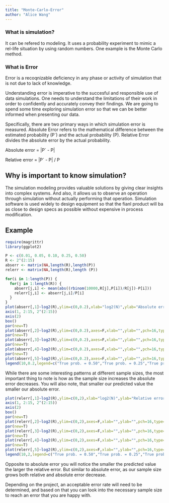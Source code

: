 ```yaml
---
title: "Monte-Carlo-Error"
author: "Alice Wang"
---
```


### What is simulation?
It can be refered to modeling. It uses a probability experiment to mimic a rel-life situation by using random numbers. One example is the Monte Carlo method.

### What is Error

Error is a recoqnizable deficiency in any phase or activity of simulation that is not due to lack of knowledge.

Understanding error is imperative to the succesful and responsible use of data simulations. One needs to understand the limitations of their work in order to confidently and accurately convey their findings. We are going to spend some time exploring simulation error so that we can be better informed when presenting our data.


Specifically, there are two primary ways in which simulation error is measured. Absolute Error refers to the mathematical difference between the estimated probability (P`) and the actual probability (P). Relative Error divides the absolute error by the actual probability.

Absolute error = |P` - P|

Relative error = |P` - P| / P


## Why is important to know simulation?
The simulation modeling provides valuable solutions by giving clear insights into complex systems. And also, it allows us to observe an operation through simulation without actually performing that operation. Simulation software is used widely to design equipment so that the fianl product will ba as close to design specs as possible without expensive in process modification.

## Example

```r
require(magrittr)
library(ggplot2)
```

```r
P <- c(0.01, 0.05, 0.10, 0.25, 0.50)
R <- 2^(2:15)
abserr <- matrix(NA,length(R),length(P))
relerr <- matrix(NA,length(R),length (P))

for(i in 1:length(P)) {
  for(j in 1:length(R)) {
    abserr[j,i] <- mean(abs((rbinom(10000,R[j],P[i])/R[j])-P[i]))
    relerr[j,i] <- abserr[j,i]/P[i]
  }
}
plot(abserr[,1]~log2(R),ylim=c(0,0.2),xlab="log2(N)",ylab="Absolute error",pch=16,type="b",axes=F)
axis(1, 2:15, 2^(2:15))
axis(2)
box()
par(new=T)
plot(abserr[,2]~log2(R),ylim=c(0,0.2),axes=F,xlab="",ylab="",pch=16,type="b",col="red3")
par(new=T)
plot(abserr[,3]~log2(R),ylim=c(0,0.2),axes=F,xlab="",ylab="",pch=16,type="b",col="darkgreen")
par(new=T)
plot(abserr[,4]~log2(R),ylim=c(0,0.2),axes=F,xlab="",ylab="",pch=16,type="b",col="blue3")
par(new=T)
plot(abserr[,5]~log2(R),ylim=c(0,0.2),axes=F,xlab="",ylab="",pch=16,type="b",col="orange")
legend(10,0.2,legend=c("True prob. = 0.50","True prob. = 0.25","True prob. = 0.10","True prob. = 0.05","True prob. = 0.01"),pch=16,col=c("orange","blue3","darkgreen","red3","black"),lty=1)

```
While there are some interesting patterns at different sample sizes, the most important thing to note is how as the sample size increases the absolute error decreases. You will also note, that smaller our predicted value the smaller our absolute error.




```r
plot(relerr[,1]~log2(R),ylim=c(0,2),xlab="log2(N)",ylab="Relative error",pch=16,type="b",axes=F)
axis(1, 2:15, 2^(2:15))
axis(2)
box()
par(new=T)
plot(relerr[,2]~log2(R),ylim=c(0,2),axes=F,xlab="",ylab="",pch=16,type="b",col="red3")
par(new=T)
plot(relerr[,3]~log2(R),ylim=c(0,2),axes=F,xlab="",ylab="",pch=16,type="b",col="darkgreen")
par(new=T)
plot(relerr[,4]~log2(R),ylim=c(0,2),axes=F,xlab="",ylab="",pch=16,type="b",col="blue3")
par(new=T)
plot(relerr[,5]~log2(R),ylim=c(0,2),axes=F,xlab="",ylab="",pch=16,type="b",col="orange")
legend(10,2,legend=c("True prob. = 0.50","True prob. = 0.25","True prob. = 0.10","True prob. = 0.05","True prob. = 0.01"),pch=16,col=c("orange","blue3","darkgreen","red3","black"),lty=1)
```

Opposite to absolute error you will notice the smaller the predicted value the larger the relative error. But similar to absolute error, as our sample size grows both relative and absolute error decrease.

Depending on the project, an acceptable error rate will need to be determined, and based on that you can look into the necessary sample size to reach an error that you are happy with.


